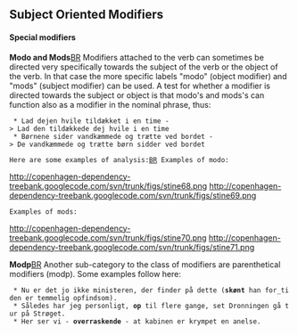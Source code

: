 ==  Subject Oriented Modifiers ==

==== Special modifiers ====

'''Modo and Mods'''[[BR]] Modifiers attached to the verb can sometimes be directed very specifically towards the subject of the verb or the object of the verb. In that case the more specific labels "modo" (object modifier) and "mods" (subject modifier) can be used. A test for whether a modifier is directed towards the subject or object is that modo's and mods's can function also as a modifier in the nominal phrase, thus:

  * Lad dejen hvile tildækket i en time -&gt; Lad den tildækkede dej hvile i en time
  * Børnene sider vandkæmmede og trætte ved bordet -&gt; De vandkæmmede og trætte børn sidder ved bordet

 Here are some examples of analysis:[[BR]] Examples of modo:

http://copenhagen-dependency-treebank.googlecode.com/svn/trunk/figs/stine68.png http://copenhagen-dependency-treebank.googlecode.com/svn/trunk/figs/stine69.png

 Examples of mods:

http://copenhagen-dependency-treebank.googlecode.com/svn/trunk/figs/stine70.png http://copenhagen-dependency-treebank.googlecode.com/svn/trunk/figs/stine71.png

'''Modp'''[[BR]] Another sub-category to the class of modifiers are parenthetical modifiers (modp). Some examples follow here:

  * Nu er det jo ikke ministeren, der finder på dette ('''skønt''' han for_tiden er temmelig opfindsom).
  * Således har jeg personligt, '''op''' til flere gange, set Dronningen gå tur på Strøget.
  * Her ser vi - '''overraskende''' - at kabinen er krympet en anelse.

